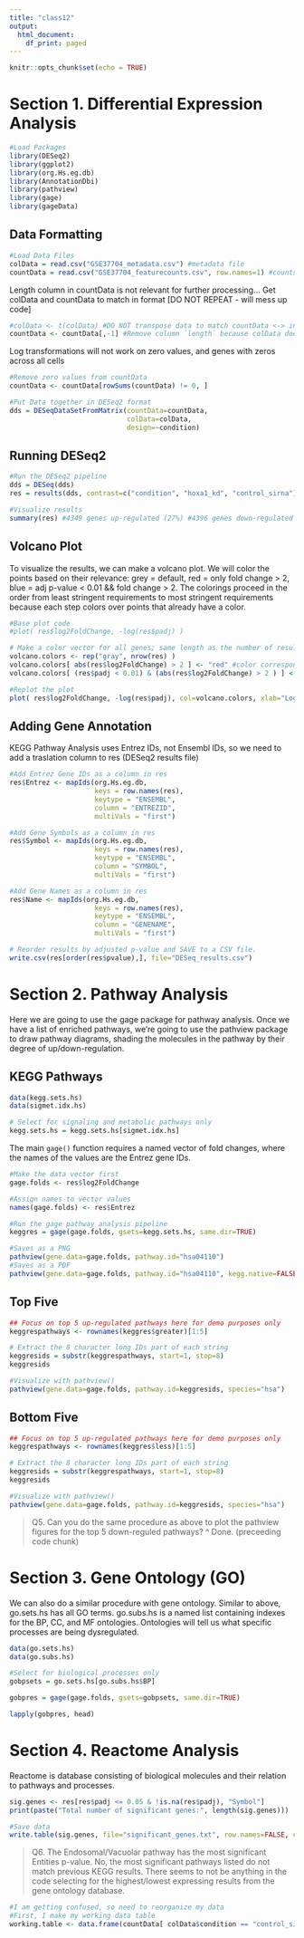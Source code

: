 ```yaml
---
title: "class12"
output:
  html_document:
    df_print: paged
---
```


```r
knitr::opts_chunk$set(echo = TRUE)
```

# Section 1. Differential Expression Analysis

```r
#Load Packages
library(DESeq2)
library(ggplot2)
library(org.Hs.eg.db)
library(AnnotationDbi)
library(pathview)
library(gage)
library(gageData)
```

## Data Formatting
```r
#Load Data Files
colData = read.csv("GSE37704_metadata.csv") #metadata file
countData = read.csv("GSE37704_featurecounts.csv", row.names=1) #counts file
```

Length column in countData is not relevant for further processing...
Get colData and countData to match in format [DO NOT REPEAT - will mess up code]
```r
#colData <- t(colData) #DO NOT transpose data to match countData <-> inverse x & y are OK!!!
countData <- countData[,-1] #Remove column `length` because colData doesn't have reference to it
```

Log transformations will not work on zero values, and genes with zeros across all cells
```r
#Remove zero values from countData
countData <- countData[rowSums(countData) != 0, ]
```

```r
#Put Data together in DESeq2 format
dds = DESeqDataSetFromMatrix(countData=countData,
                             colData=colData,
                             design=~condition)
```

## Running DESeq2 
```r
#Run the DESeq2 pipeline
dds = DESeq(dds)
res = results(dds, contrast=c("condition", "hoxa1_kd", "control_sirna"))

#Visualize results
summary(res) #4349 genes up-regulated (27%) #4396 genes down-regulated (28%)
```

## Volcano Plot

To visualize the results, we can make a volcano plot. We will color the points based on their relevance: grey = default, red = only fold change > 2, blue = adj p-value < 0.01 && fold change > 2. The colorings proceed in the order from least stringent requirements to most stringent requirements because each step colors over points that already have a color. 
```r
#Base plot code
#plot( res$log2FoldChange, -log(res$padj) )

# Make a color vector for all genes; same length as the number of results points
volcano.colors <- rep("gray", nrow(res) ) 
volcano.colors[ abs(res$log2FoldChange) > 2 ] <- "red" #color corresponding points blue
volcano.colors[ (res$padj < 0.01) & (abs(res$log2FoldChange) > 2 ) ] <- "blue" #color corresponding points red (red is last bc it has the most stringent requirement) - THESE ARE THE POINTS WE ARE LOOKING FOR

#Replot the plot
plot( res$log2FoldChange, -log(res$padj), col=volcano.colors, xlab="Log2(FoldChange)", ylab="-Log(P-value)" )
```

## Adding Gene Annotation 

KEGG Pathway Analysis uses Entrez IDs, not Ensembl IDs, so we need to add a traslation column to res (DESeq2 results file)
```r
#Add Entrez Gene IDs as a column in res
res$Entrez <- mapIds(org.Hs.eg.db,
                     keys = row.names(res),
                     keytype = "ENSEMBL",
                     column = "ENTREZID",
                     multiVals = "first")

#Add Gene Symbols as a column in res
res$Symbol <- mapIds(org.Hs.eg.db,
                     keys = row.names(res),
                     keytype = "ENSEMBL",
                     column = "SYMBOL",
                     multiVals = "first")

#Add Gene Names as a column in res
res$Name <- mapIds(org.Hs.eg.db,
                     keys = row.names(res),
                     keytype = "ENSEMBL",
                     column = "GENENAME",
                     multiVals = "first")
```

```r
# Reorder results by adjusted p-value and SAVE to a CSV file.
write.csv(res[order(res$pvalue),], file="DESeq_results.csv")
```

# Section 2. Pathway Analysis

Here we are going to use the gage package for pathway analysis. Once we have a list of enriched pathways, we're going to use the pathview package to draw pathway diagrams, shading the molecules in the pathway by their degree of up/down-regulation.

## KEGG Pathways
```r
data(kegg.sets.hs)
data(sigmet.idx.hs)

# Select for signaling and metabolic pathways only
kegg.sets.hs = kegg.sets.hs[sigmet.idx.hs]
```

The main `gage()` function requires a named vector of fold changes, where the names of the values are the Entrez gene IDs.
```r
#Make the data vector first 
gage.folds <- res$log2FoldChange

#Assign names to vector values
names(gage.folds) <- res$Entrez
```

```r
#Run the gage pathway analysis pipeline
keggres = gage(gage.folds, gsets=kegg.sets.hs, same.dir=TRUE)
```

```r
#Saves as a PNG
pathview(gene.data=gage.folds, pathway.id="hsa04110")
#Saves as a PDF
pathview(gene.data=gage.folds, pathway.id="hsa04110", kegg.native=FALSE)
```


## Top Five
```r
## Focus on top 5 up-regulated pathways here for demo purposes only
keggrespathways <- rownames(keggres$greater)[1:5]

# Extract the 8 character long IDs part of each string
keggresids = substr(keggrespathways, start=1, stop=8)
keggresids

#Visualize with pathview()
pathview(gene.data=gage.folds, pathway.id=keggresids, species="hsa")
```


## Bottom Five
```r
## Focus on top 5 up-regulated pathways here for demo purposes only
keggrespathways <- rownames(keggres$less)[1:5]

# Extract the 8 character long IDs part of each string
keggresids = substr(keggrespathways, start=1, stop=8)
keggresids

#Visualize with pathview()
pathview(gene.data=gage.folds, pathway.id=keggresids, species="hsa")
```

> Q5. Can you do the same procedure as above to plot the pathview figures for the top 5 down-reguled pathways?
^ Done. (preceeding code chunk)

# Section 3. Gene Ontology (GO)
We can also do a similar procedure with gene ontology. Similar to above, go.sets.hs has all GO terms. go.subs.hs is a named list containing indexes for the BP, CC, and MF ontologies. Ontologies will tell us what specific processes are being dysregulated.

```r
data(go.sets.hs)
data(go.subs.hs)

#Select for biological processes only
gobpsets = go.sets.hs[go.subs.hs$BP]

gobpres = gage(gage.folds, gsets=gobpsets, same.dir=TRUE)

lapply(gobpres, head)
```


# Section 4. Reactome Analysis
Reactome is database consisting of biological molecules and their relation to pathways and processes.

```r
sig.genes <- res[res$padj <= 0.05 & !is.na(res$padj), "Symbol"]
print(paste("Total number of significant genes:", length(sig.genes)))

#Save data
write.table(sig.genes, file="significant_genes.txt", row.names=FALSE, col.names=FALSE, quote=FALSE)
```

> Q6. The Endosomal/Vacuolar pathway has the most significant Entities p-value. No, the most significant pathways listed do not match previous KEGG results. There seems to not be anything in the code selecting for the highest/lowest expressing results from the gene ontology database. 


```r
#I am getting confused, so need to reorganize my data
#First, I make my working data table
working.table <- data.frame(countData[ colData$condition == "control_sirna" ], countData[ colData$condition == "hoxa1_kd" ])
```



